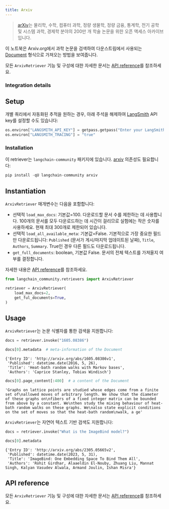 ```yaml
---
title: Arxiv
---
```


>[arXiv](https://arxiv.org/)는 물리학, 수학, 컴퓨터 과학, 정량 생물학, 정량 금융, 통계학, 전기 공학 및 시스템 과학, 경제학 분야의 200만 개 학술 논문을 위한 오픈 액세스 아카이브입니다.

이 노트북은 Arxiv.org에서 과학 논문을 검색하여 다운스트림에서 사용되는 [Document](https://python.langchain.com/api_reference/core/documents/langchain_core.documents.base.Document.html) 형식으로 가져오는 방법을 보여줍니다.

모든 `ArxivRetriever` 기능 및 구성에 대한 자세한 문서는 [API reference](https://python.langchain.com/api_reference/community/retrievers/langchain_community.retrievers.arxiv.ArxivRetriever.html)를 참조하세요.

### Integration details

<ItemTable category="external_retrievers" item="ArxivRetriever" />

## Setup

개별 쿼리에서 자동화된 추적을 원하는 경우, 아래 주석을 해제하여 [LangSmith](https://docs.smith.langchain.com/) API key를 설정할 수도 있습니다:

```python
os.environ["LANGSMITH_API_KEY"] = getpass.getpass("Enter your LangSmith API key: ")
os.environ["LANGSMITH_TRACING"] = "true"
```

### Installation

이 retriever는 `langchain-community` 패키지에 있습니다. [arxiv](https://pypi.org/project/arxiv/) 의존성도 필요합니다:

```python
pip install -qU langchain-community arxiv
```

## Instantiation

`ArxivRetriever` 매개변수는 다음을 포함합니다:

- 선택적 `load_max_docs`: 기본값=100. 다운로드할 문서 수를 제한하는 데 사용합니다. 100개의 문서를 모두 다운로드하는 데 시간이 걸리므로 실험에는 작은 숫자를 사용하세요. 현재 최대 300개로 제한되어 있습니다.
- 선택적 `load_all_available_meta`: 기본값=False. 기본적으로 가장 중요한 필드만 다운로드됩니다: `Published` (문서가 게시/마지막 업데이트된 날짜), `Title`, `Authors`, `Summary`. True인 경우 다른 필드도 다운로드됩니다.
- `get_full_documents`: boolean, 기본값 False. 문서의 전체 텍스트를 가져올지 여부를 결정합니다.

자세한 내용은 [API reference](https://python.langchain.com/api_reference/community/retrievers/langchain_community.retrievers.arxiv.ArxivRetriever.html)를 참조하세요.

```python
from langchain_community.retrievers import ArxivRetriever

retriever = ArxivRetriever(
    load_max_docs=2,
    get_ful_documents=True,
)
```

## Usage

`ArxivRetriever`는 논문 식별자를 통한 검색을 지원합니다:

```python
docs = retriever.invoke("1605.08386")
```

```python
docs[0].metadata  # meta-information of the Document
```

```output
{'Entry ID': 'http://arxiv.org/abs/1605.08386v1',
 'Published': datetime.date(2016, 5, 26),
 'Title': 'Heat-bath random walks with Markov bases',
 'Authors': 'Caprice Stanley, Tobias Windisch'}
```

```python
docs[0].page_content[:400]  # a content of the Document
```

```output
'Graphs on lattice points are studied whose edges come from a finite set of\nallowed moves of arbitrary length. We show that the diameter of these graphs on\nfibers of a fixed integer matrix can be bounded from above by a constant. We\nthen study the mixing behaviour of heat-bath random walks on these graphs. We\nalso state explicit conditions on the set of moves so that the heat-bath random\nwalk, a ge'
```

`ArxivRetriever`는 자연어 텍스트 기반 검색도 지원합니다:

```python
docs = retriever.invoke("What is the ImageBind model?")
```

```python
docs[0].metadata
```

```output
{'Entry ID': 'http://arxiv.org/abs/2305.05665v2',
 'Published': datetime.date(2023, 5, 31),
 'Title': 'ImageBind: One Embedding Space To Bind Them All',
 'Authors': 'Rohit Girdhar, Alaaeldin El-Nouby, Zhuang Liu, Mannat Singh, Kalyan Vasudev Alwala, Armand Joulin, Ishan Misra'}
```

## API reference

모든 `ArxivRetriever` 기능 및 구성에 대한 자세한 문서는 [API reference](https://python.langchain.com/api_reference/community/retrievers/langchain_community.retrievers.arxiv.ArxivRetriever.html)를 참조하세요.